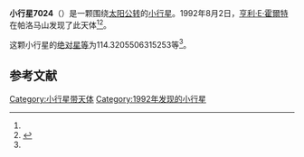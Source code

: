 {{Infobox planet
| bgcolour = #FFFFC0
| name = 7024
| symbol = 
| image = 
| caption = 
| discovery = yes
| discovery_ref = 
| discoverer = [[亨利·E·霍爾特|亨利·E·霍爾特]]
| discovery_site = [[帕洛马山|帕洛马山]] 
| discovered = 1992年8月2日
| designations = yes
| mp_name = 
| named_after = 
| alt_names = 1992 PA4/ 1954 US / 1970 PB / 1987 SN25 / 1987 UW3 / 1995 DN13
| mp_category = [[主带小行星|主带小行星]]
| orbit_ref = <ref name="a">[http://ssd.jpl.nasa.gov/sbdb.cgi?sstr=7024 7024] {{Wayback|url=http://ssd.jpl.nasa.gov/sbdb.cgi?sstr=7024 |date=20201124022839 }}，小行星數據庫瀏覽器（JPL Small-Body Database Browser）－[[美国国家航空航天局|美国国家航空航天局]]喷气推进实验室</ref>
| epoch = 2456400.5 (2013年4月18日更新)
| aphelion = {{convert|3.660243742443154|AU|km|3|abbr=on|lk=out}}
| perihelion = {{convert|2.570302932697007|AU|km|3|abbr=on}}
| semimajor = {{convert|3.115273337570081|AU|km|3|abbr=on}}
| eccentricity = 0.17493502
| period = 2008.365092 [[日|日]]<br />5.5[[儒略年|儒略年]]
| avg_speed = 
| inclination = .3156269569483063
| asc_node = 254.1402883392359
| mean_anomaly = 
| arg_peri = 114.3205506315253
| satellites = 
| physical_characteristics = yes
| dimensions = 
| mass = 
| density = 
| surface_grav = 
| escape_velocity = 
| sidereal_day = 
| axial_tilt = 
| pole_ecliptic_lat = 
| pole_ecliptic_lon = 
| albedo = 
| temperatures= 
| temp_name1 = 
| mean_temp_1 = 
| max_temp_1 = 
| temp_name2 = 
| max_temp_2 = 
| spectral_type = 
| abs_magnitude = 114.3205506315253
}}

'''小行星7024'''（{{lang-en|7024}}）是一颗围绕[[太阳|太阳]][[公转|公转]]的[[小行星|小行星]]。1992年8月2日，[[亨利·E·霍爾特|亨利·E·霍爾特]]在帕洛马山发现了此天体<ref name="a" /><ref>{{cite news|title=小行星列表|url=http://cfa-www.harvard.edu/iau/lists/NumberedMPs.txt|accessdate=2013-07-08|newspaper=哈佛大学|archive-date=2008-05-17|archive-url=https://web.archive.org/web/20080517010638/http://cfa-www.harvard.edu/iau/lists/NumberedMPs.txt|dead-url=no}}</ref>。

这颗小行星的[[绝对星等|绝对星等]]为114.3205506315253等<ref name="a" />。

==参考文献==
{{reflist}}
{{Minor Planet Number|[[小行星7023|小行星7023]]|[[小行星7025|小行星7025]]}}

{{小天体}}

[[Category:小行星带天体|Category:小行星带天体]]
[[Category:1992年发现的小行星|Category:1992年发现的小行星]]

{{asteroid-stub}}